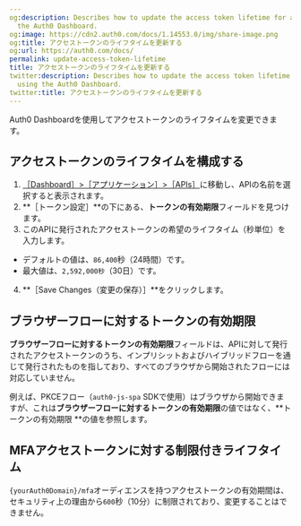 ```yaml
---
og:description: Describes how to update the access token lifetime for an API using
  the Auth0 Dashboard.
og:image: https://cdn2.auth0.com/docs/1.14553.0/img/share-image.png
og:title: アクセストークンのライフタイムを更新する
og:url: https://auth0.com/docs/
permalink: update-access-token-lifetime
title: アクセストークンのライフタイムを更新する
twitter:description: Describes how to update the access token lifetime for an API
  using the Auth0 Dashboard.
twitter:title: アクセストークンのライフタイムを更新する
---
```


Auth0 Dashboardを使用してアクセストークンのライフタイムを変更できます。

## アクセストークンのライフタイムを構成する

1. [［Dashboard］>［アプリケーション］>［APIs］](%24%7Bmanage_url%7D/#/apis)に移動し、APIの名前を選択すると表示されます。
2. **［トークン設定］**の下にある、**トークンの有効期限**フィールドを見つけます。
3. このAPIに発行されたアクセストークンの希望のライフタイム（秒単位）を入力します。

* デフォルトの値は、`86,400`秒（24時間）です。
* 最大値は、`2,592,000秒`（30日）です。
4. **［Save Changes（変更の保存）］**をクリックします。

## ブラウザーフローに対するトークンの有効期限

**ブラウザーフローに対するトークンの有効期限**フィールドは、APIに対して発行されたアクセストークンのうち、インプリシットおよびハイブリッドフローを通じて発行されたものを指しており、すべてのブラウザから開始されたフローには対応していません。

例えば、PKCEフロー（`auth0-js-spa` SDKで使用）はブラウザから開始できますが、これは**ブラウザーフローに対するトークンの有効期限**の値ではなく、**トークンの有効期限 **の値を参照します。

## MFAアクセストークンに対する制限付きライフタイム

`{yourAuth0Domain}/mfa`オーディエンスを持つアクセストークンの有効期間は、セキュリティ上の理由から`600`秒（10分）に制限されており、変更することはできません。